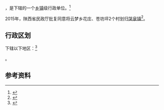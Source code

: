 {{中国乡级行政区|61/02/22/201/000}}

'''{{PAGENAMEBASE}}'''，是{{PRC admin/fullname|61/02/22/201/000|3}}下辖的一个[[乡镇|乡镇]]级行政单位。<ref>{{PRC admin/ref sgc|{{PRC admin/parent|61/02/22/201/000}}}}</ref>

2015年，陕西省民政厅批复同意将云梦乡花庄、苍坊坪2个村划归[[哭泉镇|哭泉镇]]<ref>{{Cite web |url=http://news.xinhuanet.com/local/2015-06/28/c_127959075.htm |title=陕西省民政厅关于陕西省乡镇行政区划调整的公告 |accessdate=2017-09-13 |archive-date=2017-09-13 |archive-url=https://web.archive.org/web/20170913183916/http://news.xinhuanet.com/local/2015-06/28/c_127959075.htm |dead-url=no }}</ref>。

== 行政区划 ==

{{PAGENAMEBASE}}下辖以下地区：<ref>{{PRC admin/ref sgc|61/02/22/201/000}}</ref>

{{PRC admin/children|61/02/22/201/000}}。

== 参考资料 ==

{{reflist}}

{{行政区划小作品}}
{{PRC admin/navcat|61/02/22/201/000}}
